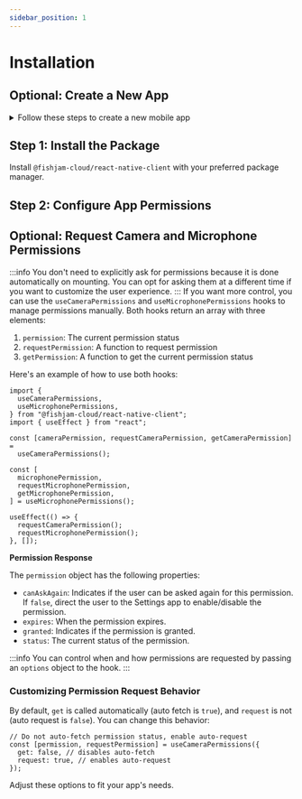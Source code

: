 ```yaml
---
sidebar_position: 1
---
```



# Installation

## Optional: Create a New App

<details>
  <summary>Follow these steps to create a new mobile app</summary>

If you don't have an existing project, you can create a new Expo app using a template

```bash
npx create-expo-app@latest my-video-app
```

As the next step, you have to generate native files with the `expo prebuild` command:

```bash
npx expo prebuild
```

You can also follow more detailed [Expo instructions](https://docs.expo.dev/get-started/introduction/).

</details>

## Step 1: Install the Package

Install `@fishjam-cloud/react-native-client` with your preferred package manager.

<InstallPackage />

## Step 2: Configure App Permissions

<ConfigurePermissions />

## Optional: Request Camera and Microphone Permissions

:::info
You don't need to explicitly ask for permissions because it is done automatically on mounting. You can opt for asking them at a different time if you want to customize the user experience.
:::
If you want more control, you can use the `useCameraPermissions` and `useMicrophonePermissions` hooks to manage permissions manually. Both hooks return an array with three elements:

1. `permission`: The current permission status
2. `requestPermission`: A function to request permission
3. `getPermission`: A function to get the current permission status

Here's an example of how to use both hooks:

```tsx
import {
  useCameraPermissions,
  useMicrophonePermissions,
} from "@fishjam-cloud/react-native-client";
import { useEffect } from "react";

const [cameraPermission, requestCameraPermission, getCameraPermission] =
  useCameraPermissions();

const [
  microphonePermission,
  requestMicrophonePermission,
  getMicrophonePermission,
] = useMicrophonePermissions();

useEffect(() => {
  requestCameraPermission();
  requestMicrophonePermission();
}, []);
```

**Permission Response**

The `permission` object has the following properties:

- `canAskAgain`: Indicates if the user can be asked again for this permission. If `false`, direct the user to the Settings app to enable/disable the permission.
- `expires`: When the permission expires.
- `granted`: Indicates if the permission is granted.
- `status`: The current status of the permission.

:::info
You can control when and how permissions are requested by passing an `options` object to the hook.
:::

### Customizing Permission Request Behavior

By default, `get` is called automatically (auto fetch is `true`), and `request` is not (auto request is `false`). You can change this behavior:

```tsx
// Do not auto-fetch permission status, enable auto-request
const [permission, requestPermission] = useCameraPermissions({
  get: false, // disables auto-fetch
  request: true, // enables auto-request
});
```

Adjust these options to fit your app's needs.
